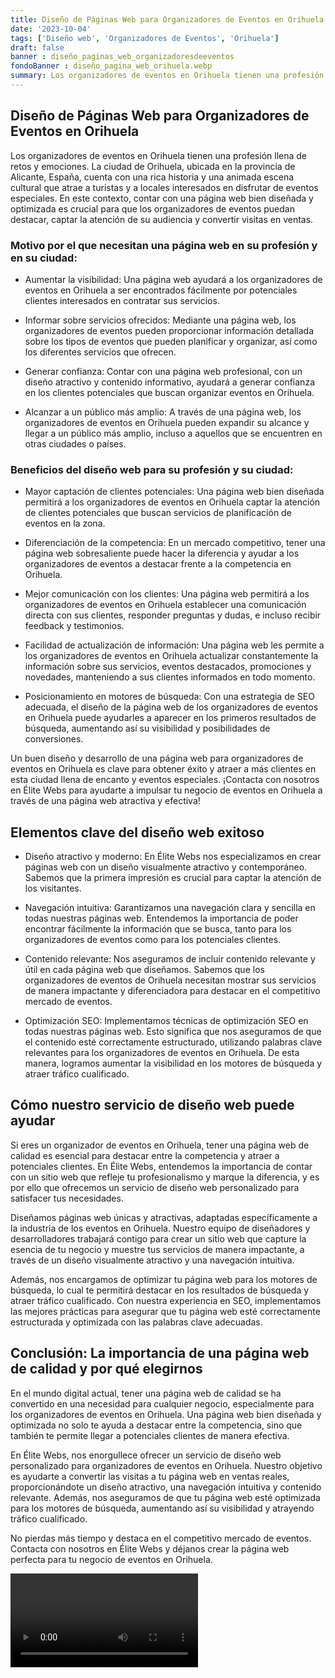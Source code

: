 ```yaml
---
title: Diseño de Páginas Web para Organizadores de Eventos en Orihuela
date: '2023-10-04'
tags: ['Diseño web', 'Organizadores de Eventos', 'Orihuela']
draft: false
banner : diseño_paginas_web_organizadoresdeeventos
fondoBanner : diseño_pagina_web_orihuela.webp
summary: Los organizadores de eventos en Orihuela tienen una profesión llena de retos y emociones. La ciudad de Orihuela, ubicada en la provincia de Alicante, España, cuenta con una rica historia y una animada escena cultural que atrae a turistas y a locales interesados en disfrutar de eventos especiales. En este contexto, contar con una página web bien diseñada y optimizada es crucial para que los organizadores de eventos puedan destacar, captar la atención de su audiencia y convertir visitas en ventas.
---
```


## Diseño de Páginas Web para Organizadores de Eventos en Orihuela

Los organizadores de eventos en Orihuela tienen una profesión llena de retos y emociones. La ciudad de Orihuela, ubicada en la provincia de Alicante, España, cuenta con una rica historia y una animada escena cultural que atrae a turistas y a locales interesados en disfrutar de eventos especiales. En este contexto, contar con una página web bien diseñada y optimizada es crucial para que los organizadores de eventos puedan destacar, captar la atención de su audiencia y convertir visitas en ventas.

### Motivo por el que necesitan una página web en su profesión y en su ciudad:

- Aumentar la visibilidad: Una página web ayudará a los organizadores de eventos en Orihuela a ser encontrados fácilmente por potenciales clientes interesados en contratar sus servicios.

- Informar sobre servicios ofrecidos: Mediante una página web, los organizadores de eventos pueden proporcionar información detallada sobre los tipos de eventos que pueden planificar y organizar, así como los diferentes servicios que ofrecen.

- Generar confianza: Contar con una página web profesional, con un diseño atractivo y contenido informativo, ayudará a generar confianza en los clientes potenciales que buscan organizar eventos en Orihuela.

- Alcanzar a un público más amplio: A través de una página web, los organizadores de eventos en Orihuela pueden expandir su alcance y llegar a un público más amplio, incluso a aquellos que se encuentren en otras ciudades o países.

### Beneficios del diseño web para su profesión y su ciudad:

- Mayor captación de clientes potenciales: Una página web bien diseñada permitirá a los organizadores de eventos en Orihuela captar la atención de clientes potenciales que buscan servicios de planificación de eventos en la zona.

- Diferenciación de la competencia: En un mercado competitivo, tener una página web sobresaliente puede hacer la diferencia y ayudar a los organizadores de eventos a destacar frente a la competencia en Orihuela.

- Mejor comunicación con los clientes: Una página web permitirá a los organizadores de eventos en Orihuela establecer una comunicación directa con sus clientes, responder preguntas y dudas, e incluso recibir feedback y testimonios.

- Facilidad de actualización de información: Una página web les permite a los organizadores de eventos en Orihuela actualizar constantemente la información sobre sus servicios, eventos destacados, promociones y novedades, manteniendo a sus clientes informados en todo momento.

- Posicionamiento en motores de búsqueda: Con una estrategia de SEO adecuada, el diseño de la página web de los organizadores de eventos en Orihuela puede ayudarles a aparecer en los primeros resultados de búsqueda, aumentando así su visibilidad y posibilidades de conversiones.

Un buen diseño y desarrollo de una página web para organizadores de eventos en Orihuela es clave para obtener éxito y atraer a más clientes en esta ciudad llena de encanto y eventos especiales. ¡Contacta con nosotros en Élite Webs para ayudarte a impulsar tu negocio de eventos en Orihuela a través de una página web atractiva y efectiva!

<GifSeo />

<Cta />

## Elementos clave del diseño web exitoso

- Diseño atractivo y moderno: En Élite Webs nos especializamos en crear páginas web con un diseño visualmente atractivo y contemporáneo. Sabemos que la primera impresión es crucial para captar la atención de los visitantes.

- Navegación intuitiva: Garantizamos una navegación clara y sencilla en todas nuestras páginas web. Entendemos la importancia de poder encontrar fácilmente la información que se busca, tanto para los organizadores de eventos como para los potenciales clientes.

- Contenido relevante: Nos aseguramos de incluir contenido relevante y útil en cada página web que diseñamos. Sabemos que los organizadores de eventos de Orihuela necesitan mostrar sus servicios de manera impactante y diferenciadora para destacar en el competitivo mercado de eventos.

- Optimización SEO: Implementamos técnicas de optimización SEO en todas nuestras páginas web. Esto significa que nos aseguramos de que el contenido esté correctamente estructurado, utilizando palabras clave relevantes para los organizadores de eventos en Orihuela. De esta manera, logramos aumentar la visibilidad en los motores de búsqueda y atraer tráfico cualificado.

## Cómo nuestro servicio de diseño web puede ayudar

Si eres un organizador de eventos en Orihuela, tener una página web de calidad es esencial para destacar entre la competencia y atraer a potenciales clientes. En Élite Webs, entendemos la importancia de contar con un sitio web que refleje tu profesionalismo y marque la diferencia, y es por ello que ofrecemos un servicio de diseño web personalizado para satisfacer tus necesidades.

Diseñamos páginas web únicas y atractivas, adaptadas específicamente a la industria de los eventos en Orihuela. Nuestro equipo de diseñadores y desarrolladores trabajará contigo para crear un sitio web que capture la esencia de tu negocio y muestre tus servicios de manera impactante, a través de un diseño visualmente atractivo y una navegación intuitiva.

Además, nos encargamos de optimizar tu página web para los motores de búsqueda, lo cual te permitirá destacar en los resultados de búsqueda y atraer tráfico cualificado. Con nuestra experiencia en SEO, implementamos las mejores prácticas para asegurar que tu página web esté correctamente estructurada y optimizada con las palabras clave adecuadas.

## Conclusión: La importancia de una página web de calidad y por qué elegirnos

En el mundo digital actual, tener una página web de calidad se ha convertido en una necesidad para cualquier negocio, especialmente para los organizadores de eventos en Orihuela. Una página web bien diseñada y optimizada no solo te ayuda a destacar entre la competencia, sino que también te permite llegar a potenciales clientes de manera efectiva.

En Élite Webs, nos enorgullece ofrecer un servicio de diseño web personalizado para organizadores de eventos en Orihuela. Nuestro objetivo es ayudarte a convertir las visitas a tu página web en ventas reales, proporcionándote un diseño atractivo, una navegación intuitiva y contenido relevante. Además, nos aseguramos de que tu página web esté optimizada para los motores de búsqueda, aumentando así su visibilidad y atrayendo tráfico cualificado.

No pierdas más tiempo y destaca en el competitivo mercado de eventos. Contacta con nosotros en Élite Webs y déjanos crear la página web perfecta para tu negocio de eventos en Orihuela.

<Video />

<CtaBot job='Organizadores de Eventos' city='Orihuela'/>

<Gmaps query='Orihuela+españa+maps' />